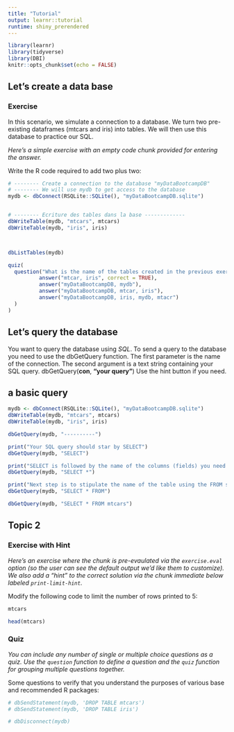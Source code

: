 ```yaml
---
title: "Tutorial"
output: learnr::tutorial
runtime: shiny_prerendered
---
```


```r
library(learnr)
library(tidyverse)
library(DBI)
knitr::opts_chunk$set(echo = FALSE)
```


## Let's create a data base

### Exercise 

In this scenario, we simulate a connection to a database.
We turn two pre-existing dataframes (mtcars and iris) into tables.
We will then use this database to practice our SQL.

*Here's a simple exercise with an empty code chunk provided for entering the answer.*

Write the R code required to add two plus two:

```r

# -------- Create a connection to the database "myDataBootcampDB"
# -------- We will use mydb to get access to the database
mydb <- dbConnect(RSQLite::SQLite(), "myDataBootcampDB.sqlite")


# -------- Ecriture des tables dans la base -------------
dbWriteTable(mydb, "mtcars", mtcars)
dbWriteTable(mydb, "iris", iris)



dbListTables(mydb)


```

```r
quiz(
  question("What is the name of the tables created in the previous exercise?",
          answer("mtcar, iris", correct = TRUE),
          answer("myDataBootcampDB, mydb"),
          answer("myDataBootcampDB, mtcar, iris"),
          answer("myDataBootcampDB, iris, mydb, mtacr")
  )
)
```





## Let's query the database

You want to query the database using *SQL*.
To send a query to the database you need to use the dbGetQuery function.
The first parameter is the name of the connection. The second argument is a text string containing your SQL query.
dbGetQuery(**con**, **"your query"**)
Use the hint button if you need.

## a basic query

```r

mydb <- dbConnect(RSQLite::SQLite(), "myDataBootcampDB.sqlite")
dbWriteTable(mydb, "mtcars", mtcars)
dbWriteTable(mydb, "iris", iris)
```

```r
dbGetQuery(mydb, "----------")
```

```r
print("Your SQL query should star by SELECT")
dbGetQuery(mydb, "SELECT")
```

```r
print("SELECT is followed by the name of the columns (fields) you need. To get all the columns, use * ")
dbGetQuery(mydb, "SELECT *")
```

```r
print("Next step is to stipulate the name of the table using the FROM statement ")
dbGetQuery(mydb, "SELECT * FROM")
```


```r
dbGetQuery(mydb, "SELECT * FROM mtcars")
```



## Topic 2

### Exercise with Hint

*Here's an exercise where the chunk is pre-evaulated via the `exercise.eval` option (so the user can see the default output we'd like them to customize). We also add a "hint" to the correct solution via the chunk immediate below labeled `print-limit-hint`.*

Modify the following code to limit the number of rows printed to 5:

```r
mtcars
```

```r
head(mtcars)
```

### Quiz

*You can include any number of single or multiple choice questions as a quiz. Use the `question` function to define a question and the `quiz` function for grouping multiple questions together.*

Some questions to verify that you understand the purposes of various base and recommended R packages:

```r
# dbSendStatement(mydb, 'DROP TABLE mtcars')
# dbSendStatement(mydb, 'DROP TABLE iris')

# dbDisconnect(mydb)

```


